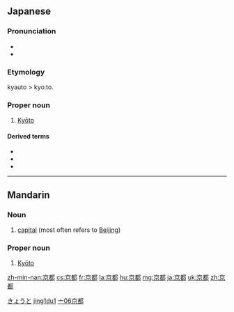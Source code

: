 ==Japanese==
{{ja-kanjitab|京|都|}}

===Pronunciation===
* {{IPA|[kjoːto]|lang=ja}}
* {{audio|Ja-Kyoto.ogg|Audio}}

===Etymology===

kyauto > kyoːto.

===Proper noun===
{{ja-pos|k|proper|hira=きょうと|hhira=きやうと|rom=kyōto}}

# [[Kyōto]]

====Derived terms====
* {{term|京阪||[[Kyōto]] and [[Ōsaka]]|tr=[[けいはん]], [[keihan]]|sc=Jpan|lang=ja}}
* {{term|京阪奈||[[Kyōto]], [[Ōsaka]], and [[Nara]]|tr=[[けいはんな]], [[keihanna]]|sc=Jpan|lang=ja}}
* {{term|京阪神||[[Kyōto]], [[Ōsaka]], and [[Kōbe]]|tr=[[けいはんしん]], [[keihanshin]]|sc=Jpan|lang=ja}}

[[Category:ja:Cities|きょうと]]

----

==Mandarin==
{{zh-hanzi|[[京]][[都]]}}

===Noun===
{{cmn-noun|ts|pin=jīngdū|pint=jing1du1|rs=亠06}}

# [[capital]] (most often refers to [[Beijing]])

===Proper noun===
{{cmn-proper noun|ts|pin=Jīngdū|pint=jing1du1|rs=亠06}}

# [[Kyōto]]

[[Category:cmn:Cities in simplified script|jing1du1]]
[[Category:cmn:Cities in traditional script|亠06京都]]

[[zh-min-nan:京都]]
[[cs:京都]]
[[fr:京都]]
[[la:京都]]
[[hu:京都]]
[[mg:京都]]
[[ja:京都]]
[[uk:京都]]
[[zh:京都]]